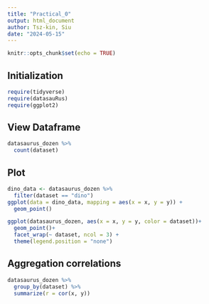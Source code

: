 ```yaml
---
title: "Practical_0"
output: html_document
author: Tsz-kin, Siu
date: "2024-05-15"
---
```


```r
knitr::opts_chunk$set(echo = TRUE)
```

## Initialization


```r
require(tidyverse) 
require(datasauRus)
require(ggplot2)
```

## View Dataframe

```r
datasaurus_dozen %>%
  count(dataset)
```

## Plot

```r
dino_data <- datasaurus_dozen %>%
  filter(dataset == "dino")
ggplot(data = dino_data, mapping = aes(x = x, y = y)) +
  geom_point()
```


```r
ggplot(datasaurus_dozen, aes(x = x, y = y, color = dataset))+
  geom_point()+
  facet_wrap(~ dataset, ncol = 3) +
  theme(legend.position = "none")
```


## Aggregation correlations

```r
datasaurus_dozen %>%
  group_by(dataset) %>%
  summarize(r = cor(x, y))
```


